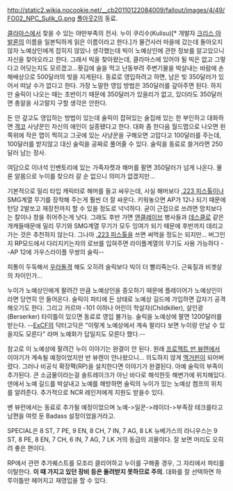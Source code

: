 http://static2.wikia.nocookie.net/__cb20110122084009/fallout/images/4/49/FO02_NPC_Sulik_G.png
[[폴아웃2]]의 동료.

[[클라마스]]에서 찾을 수 있는 야만부족의 전사. 누이 쿠리수(Kulisu)[* 개발자 [[크리스 아발론]]의 이름을 일본틱하게 읽은 이름이라고 한다.]가 물건사러 마을에 갔는데 돌아오지 않자 노예상인에게 잡히지 않았나 생각했는데 빅이 노예상인에 관한 정보를 알고있으니 자신을 찾아오라고 한다. 그래서 빅을 찾아왔는데, 클라마스에 있어야 될 빅은 없고 그렇다고 어딧는지도 모르겠고...홧김에 술을 먹고 난동부려 주변기물을 박살내는 바람에 손해배상으로 500달러의 빚을 지게된다. 동료로 영입하려고 하면, 남은 빚 350달러가 있어서 떠날 수가 없다고 한다. 가장 노말한 영입 방법은 350달러를 갚아주면 된다. 하지만 술릭이 나오는 때는 초반이기 때문에 350달러가 있을리가 없고, 있더라도 350달러면 총알을 사고말지 구할 생각은 안한다.

돈 안 갚고도 영입하는 방법이 있는데 술릭이 잡혀있는 술집에 있는 한 부인하고 대화하면 [[겍코]] 사냥꾼인 자신의 애인이 실종됐다고 한다. 대화 좀 한다음 월드맵으로 나오면 왼쪽위에 작은 맵이 찍히고 그곳에 있는 사냥꾼을 구해오면 고맙다고 100달러를 주는데, 100달러를 받지않고 대신 술릭을 공짜로 풀어줄 수 있다. 술릭을 동료로 쓸거라면 250달러 남는 장사.

여담으로 이녀석 인벤토리에 있는 가죽자켓과 해머를 팔면 350달러가 넘게 나온다. 물론 알몸으로 누이를 찾으러 갈 순 없으니 의미가 없겠지만...

기본적으로 밀리 타입 캐릭터로 해머를 들고 싸우는데, 사실 해머보다 [[.223 피스톨]]이나 SMG계열 무기를 장착해 주는게 훨씬 더 잘 싸운다. 키워놓으면 AP가 12나 되기 때문에 턴당 2발쏘고 재장전까지 할 수 있을 정도로 넉넉하다. 굳이 근접으로 쓰려면 망치보다는 칼이나 창을 쥐어주는게 낫다. 그래도 후반 가면 [[엔클레이브]] 병사들과 [[데스클로]] 같은 개캐들때문에 밀리 무기와 SMG계열 무기가 모두 잉여가 되기 때문에 후반까지 데리고 가는 것은 추천하지 않는다. 그나마 [[.223 피스톨]]을 쓰면 써먹을 정도는 되지만... 버그인지 RP모드에서 다리지키는자의 로브를 입혀주면 라이플계열의 무기도 사용 가능하다 --AP 12에 가우스라이플 무쌍의 술릭--

피통이 두둑해서 [[우라돌격]] 해도 오히려 술릭보다 빅이 더 빨리죽는다. 근육질과 비곗살의 차이인가...

누이가 노예상인에게 팔려간 만큼 노예상인을 증오하기 때문에 플레이어가 노예상인이라면 당연히 안 들어온다. 술릭이 파티에 든 상태로 노예상 길드에 가입하면 갑자기 공격해오기도 한다. 그리고 카르마 -101 이하나 어린이 학살자(Childkiller), 살인광(Berserker) 타이틀이 있으면 동료로 영입 불가능. 술릭을 노예상에 팔면 1200달러를 받는다. --[[ExCF]]의 닥터고딕은 "이렇게 노예상에서 계속 팔리다 보면 누이랑 만날 수 있을지도 모른다" 라며 노예화가 답일지도 모른다 했다.--

참고로 이 노예상에 팔려간 누이 이야기는 완결이 안 된다. 원래 [[프로젝트 반 뷰렌]]에서 이야기가 계속될 예정이었지만 반 뷰렌이 안나왔으니... 의도하지 않게 [[맥거핀]]이 되어버렸다. 그러나 비공식 확장팩(RP)을 설치한다면 이야기가 완결된다.  아예 술릭의 부족이 추가된다. 큰 소금물이라는걸 솔트레이크가 아닌 바다로 해석한듯 해변가에 위치해있다. 덴에서 노예 길드를 박살내고 노예를 해방하면 술릭의 누이가 있는 노예상 켐프의 위치를 알려준다. 추가적으로 NCR 레인저에게 지원도 받을수 있다.

밴 뷰런에서는 동료로 추가될 예정이었으며 노예->일꾼->레이더->부족장 테크를타고 남편을 여럿 둔 Badass 설정이었을거라고.

SPECIAL은 8 ST, 7 PE, 9 EN, 8 CH, 7 IN, 7 AG, 8 LK
뉴베가스의 라니우스는 9 ST, 8 PE, 8 EN, 7 CH, 6 IN, 7 AG, 7 LK
거의 동급의 괴물이다. 잘 보면 머리도 오히려 좋은 편이다. 

RP에서 관련 추가퀘스트를 모조리 클리어하고 누이를 구해줄 경우, 그 자리에서 파티를 이탈한다. '''이 때 가지고 있던 장비 등은 돌려받지 못하므로 주의'''. 대화를 잘 선택하면 하루이틀만 헤어지고 재영입을 할 수 있다.
